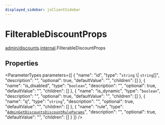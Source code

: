 ```yaml
---
displayed_sidebar: jsClientSidebar
---
```



# FilterableDiscountProps

[admin/discounts](../../modules/admin_discounts.mdx).[internal](../../admin_discounts/modules/admin_discounts.internal.mdx).FilterableDiscountProps

## Properties

<ParameterTypes parameters={[
  {
    "name": "id",
    "type": "`string` \\| `string`[]",
    "description": "",
    "optional": true,
    "defaultValue": "",
    "children": []
  },
  {
    "name": "is_disabled",
    "type": "`boolean`",
    "description": "",
    "optional": true,
    "defaultValue": "",
    "children": []
  },
  {
    "name": "is_dynamic",
    "type": "`boolean`",
    "description": "",
    "optional": true,
    "defaultValue": "",
    "children": []
  },
  {
    "name": "q",
    "type": "`string`",
    "description": "",
    "optional": true,
    "defaultValue": "",
    "children": []
  },
  {
    "name": "rule",
    "type": "[`AdminGetDiscountsDiscountRuleParams`](admin_discounts.internal.AdminGetDiscountsDiscountRuleParams.mdx)",
    "description": "",
    "optional": true,
    "defaultValue": "",
    "children": []
  }
]} />
